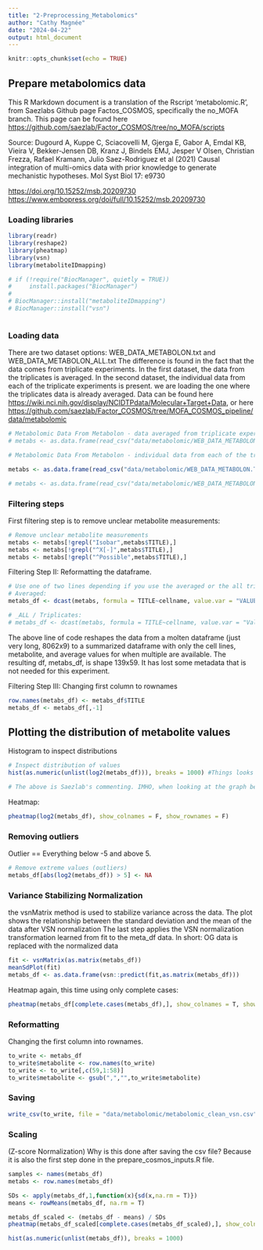 ```yaml
---
title: "2-Preprocessing_Metabolomics"
author: "Cathy Magnée"
date: "2024-04-22"
output: html_document
---
```


```r
knitr::opts_chunk$set(echo = TRUE)
```

## Prepare metabolomics data

This R Markdown document is a translation of the Rscript 'metabolomic.R', from Saezlabs Github page Factos_COSMOS, specifically the no_MOFA branch. This page can be found here <https://github.com/saezlab/Factor_COSMOS/tree/no_MOFA/scripts>

Source: Dugourd A, Kuppe C, Sciacovelli M, Gjerga E, Gabor A, Emdal KB, Vieira V, Bekker-Jensen DB, Kranz J, Bindels EMJ, Jesper V Olsen, Christian Frezza, Rafael Kramann, Julio Saez-Rodriguez et al (2021) Causal integration of multi-omics data with prior knowledge to generate mechanistic hypotheses. Mol Syst Biol 17: e9730

<https://doi.org/10.15252/msb.20209730>
<https://www.embopress.org/doi/full/10.15252/msb.20209730>


### Loading libraries

```r
library(readr)
library(reshape2)
library(pheatmap)
library(vsn)
library(metaboliteIDmapping)

# if (!require("BiocManager", quietly = TRUE))
#     install.packages("BiocManager")
# 
# BiocManager::install("metaboliteIDmapping")
# BiocManager::install("vsn")



```

### Loading data

There are two dataset options: WEB_DATA_METABOLON.txt and WEB_DATA_METABOLON_ALL.txt
The difference is found in the fact that the data comes from triplicate experiments. In the first dataset, the data from the triplicates is averaged. In the second dataset, the individual data from each of the triplicate experiments is present. we are loading the one where the triplicates data is already averaged. 
Data can be found here
<https://wiki.nci.nih.gov/display/NCIDTPdata/Molecular+Target+Data>, or here <https://github.com/saezlab/Factor_COSMOS/tree/MOFA_COSMOS_pipeline/data/metabolomic>
```r

# Metabolomic Data From Metabolon - data averaged from triplicate experiments (from https://wiki.nci.nih.gov/display/NCIDTPdata/Molecular+Target+Data)
# metabs <- as.data.frame(read_csv("data/metabolomic/WEB_DATA_METABOLON.TXT"))

# Metabolomic Data From Metabolon - individual data from each of the triplicate experiments (from https://wiki.nci.nih.gov/display/NCIDTPdata/Molecular+Target+Data)

metabs <- as.data.frame(read_csv("data/metabolomic/WEB_DATA_METABOLON.TXT")) # Original file

# metabs <- as.data.frame(read_csv("data/metabolomic/WEB_DATA_METABOLON_ALL.TXT")) # Added _ALL

```

### Filtering steps

First filtering step is to remove unclear metabolite measurements:
```r

# Remove unclear metabolite measurements
metabs <- metabs[!grepl("Isobar",metabs$TITLE),]
metabs <- metabs[!grepl("^X[-]",metabs$TITLE),]
metabs <- metabs[!grepl("^Possible",metabs$TITLE),]
```


Filtering Step II: Reformatting the dataframe. 
```r
# Use one of two lines depending if you use the averaged or the all triplicates dataset. 
# Averaged:
metabs_df <- dcast(metabs, formula = TITLE~cellname, value.var = "VALUE",fun.aggregate = mean) 

# _ALL / Triplicates:
# metabs_df <- dcast(metabs, formula = TITLE~cellname, value.var = "Value",fun.aggregate = mean)

```
The above line of code reshapes the data from a molten dataframe (just very long, 8062x9) to a summarized dataframe with only the cell lines, metabolite, and average values for when multiple are available.
The resulting df, metabs_df, is shape 139x59. It has lost some metadata that is not needed for this experiment.

Filtering Step III: Changing first column to rownames
```r
row.names(metabs_df) <- metabs_df$TITLE
metabs_df <- metabs_df[,-1]
```


## Plotting the distribution of metabolite values
Histogram to inspect distributions 
```r
# Inspect distribution of values
hist(as.numeric(unlist(log2(metabs_df))), breaks = 1000) #Things looks like they are getting funky around 5

# The above is Saezlab's commenting. IMHO, when looking at the graph below, things are mostly "funky" between -5 and 0. But maybe I do not have the required knowledge and experience about metabolomics data to understand what is funky about >5.


```
Heatmap:
```r
pheatmap(log2(metabs_df), show_colnames = F, show_rownames = F) 

```





### Removing outliers
Outlier == Everything below -5 and above 5. 
```r

# Remove extreme values (outliers)
metabs_df[abs(log2(metabs_df)) > 5] <- NA 

```

### Variance Stabilizing Normalization
the vsnMatrix method is used to stabilize variance across the data. 
The plot shows the relationship between the standard deviation and the mean of the data after VSN normalization
The last step applies the VSN normalization transformation learned from fit to the meta_df data. In short: OG data is replaced with the normalized data
```r
fit <- vsnMatrix(as.matrix(metabs_df))
meanSdPlot(fit)
metabs_df <- as.data.frame(vsn::predict(fit,as.matrix(metabs_df)))
```
Heatmap again, this time using only complete cases:

```r
pheatmap(metabs_df[complete.cases(metabs_df),], show_colnames = T, show_rownames = F, cluster_rows = F) 

```
### Reformatting

Changing the first column into rownames. 
```r
to_write <- metabs_df
to_write$metabolite <- row.names(to_write)
to_write <- to_write[,c(59,1:58)]
to_write$metabolite <- gsub(",","",to_write$metabolite)
```

### Saving
```r
write_csv(to_write, file = "data/metabolomic/metabolomic_clean_vsn.csv")
```

### Scaling
(Z-score Normalization)
Why is this done after saving the csv file?
Because it is also the first step done in the prepare_cosmos_inputs.R file.

```r
samples <- names(metabs_df)
metabs <- row.names(metabs_df)

SDs <- apply(metabs_df,1,function(x){sd(x,na.rm = T)})
means <- rowMeans(metabs_df, na.rm = T)

metabs_df_scaled <- (metabs_df - means) / SDs
pheatmap(metabs_df_scaled[complete.cases(metabs_df_scaled),], show_colnames = T, show_rownames = F, cluster_rows = F) 

hist(as.numeric(unlist(metabs_df)), breaks = 1000) 
```


